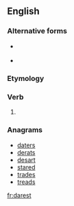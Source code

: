 {{also|därest}}
==English==

===Alternative forms===
* {{l|en|dar'st}} {{qualifier|obsolete}}
* {{l|en|darst}}

===Etymology===
{{suffix|en|dare|est}}

===Verb===
{{head|en|verb form}}

# {{en-archaic second-person singular of|dare}}

===Anagrams===
* [[daters#English|daters]]
* [[derats#English|derats]]
* [[desart#English|desart]]
* [[stared#English|stared]]
* [[trades#English|trades]]
* [[treads#English|treads]]

[[fr:darest]]
